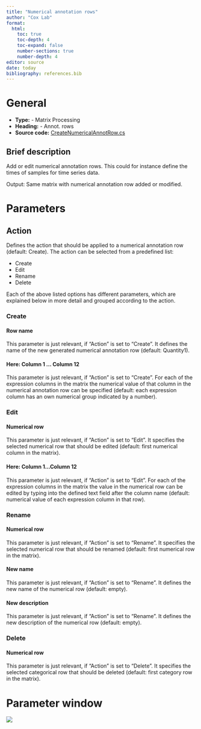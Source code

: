 ```yaml
---
title: "Numerical annotation rows"
author: "Cox Lab"
format: 
  html:
    toc: true
    toc-depth: 4
    toc-expand: false
    number-sections: true
    number-depth: 4
editor: source
date: today
bibliography: references.bib
---
```


# General

-   **Type:** - Matrix Processing
-   **Heading:** - Annot. rows
-   **Source code:** [CreateNumericalAnnotRow.cs](https://github.com/JurgenCox/perseus-plugins/blob/master/PerseusPluginLib/Group/CreateNumericalAnnotRow.cs)

## Brief description

Add or edit numerical annotation rows. This could for instance define the times of samples for time series data.

Output: Same matrix with numerical annotation row added or modified.

```{=html}
<!-- This comment and the line above it must be preserved when editing this file!
The recommended sections are these, but they may be changed on a case by case basis.
===== Detailed description =====
===== Parameters =====
===== Theoretical background =====
===== Examples =====
Make changes only below this line! -->
```
# Parameters

## Action

Defines the action that should be applied to a numerical annotation row (default: Create). The action can be selected from a predefined list:

-   Create
-   Edit
-   Rename
-   Delete

Each of the above listed options has different parameters, which are explained below in more detail and grouped according to the action.

### Create

#### Row name

This parameter is just relevant, if "Action" is set to "Create". It defines the name of the new generated numerical annotation row (default: Quantity1).

#### Here: Column 1 ... Column 12

This parameter is just relevant, if "Action" is set to "Create". For each of the expression columns in the matrix the numerical value of that column in the numerical annotation row can be specified (default: each expression column has an own numerical group indicated by a number).

### Edit

#### Numerical row

This parameter is just relevant, if "Action" is set to "Edit". It specifies the selected numerical row that should be edited (default: first numerical column in the matrix).

#### Here: Column 1...Column 12

This parameter is just relevant, if "Action" is set to "Edit". For each of the expression columns in the matrix the value in the numerical row can be edited by typing into the defined text field after the column name (default: numerical value of each expression column in that row).

### Rename

#### Numerical row

This parameter is just relevant, if "Action" is set to "Rename". It specifies the selected numerical row that should be renamed (default: first numerical row in the matrix).

#### New name

This parameter is just relevant, if "Action" is set to "Rename". It defines the new name of the numerical row (default: empty).

#### New description

This parameter is just relevant, if "Action" is set to "Rename". It defines the new description of the numerical row (default: empty).

### Delete

#### Numerical row

This parameter is just relevant, if "Action" is set to "Delete". It specifies the selected categorical row that should be deleted (default: first category row in the matrix).

# Parameter window

![](images/annot.rows-numerical_annotation_rows-edited.png)

